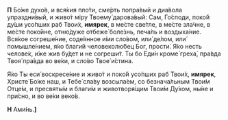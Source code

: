 **П** Бо́же духо́в, и вся́кия пло́ти, сме́рть попра́вый и диа́вола упраздни́вый, и живо́т мiру Твоему́ дарова́вый: Сам, Го́споди, поко́й ду́ши усо́пших раб Твои́х, **имярек**, в ме́сте све́тле, в ме́сте зла́чне, в ме́сте поко́йне, отню́дуже отбеже́ боле́знь, печа́ль и воздыха́ние. Вся́кое согреше́ние, соде́янное и́ми сло́вом, или́ де́лом, или́ помышле́нием, я́ко благи́й человеколю́бец Бог, прости́. Я́ко несть челове́к, и́же жив бу́дет и не согреши́т. Ты бо Еди́н кроме́ греха́, пра́вда Твоя́ пра́вда во ве́ки, и сло́во Твое́ и́стина.
  
Я́ко Ты еси́ воскресе́ние и живо́т и поко́й усо́пших раб Твои́х, **имярек**, Христе́ Бо́же наш, и Тебе́ сла́ву возсыла́ем, со безнача́льным Твои́м Отце́м, и пресвяты́м и благи́м и животворя́щим Твои́м Ду́хом, ны́не и при́сно, и во ве́ки веко́в.

**Н** Ами́нь.**<b>]</b>**
